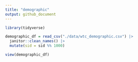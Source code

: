 ```yaml
---
title: "demographic"
output: github_document
---
```


```r
library(tidyverse)
```


```r
demographic_df = read_csv("./data/wtc_demographic.csv") |> 
  janitor::clean_names() |> 
  mutate(sid = sid %% 1000)

view(demographic_df)
```

